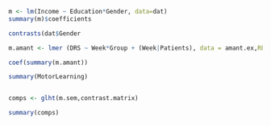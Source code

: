 
```r
m <- lm(Income ~ Education*Gender, data=dat)
summary(m)$coefficients
```

```r
contrasts(dat$Gender
```



```r

m.amant <- lmer (DRS ~ Week*Group + (Week|Patients), data = amant.ex,REML=F)

coef(summary(m.amant))

```


```r

summary(MotorLearning)


comps <- glht(m.sem,contrast.matrix)

```


```r

summary(comps)

```
